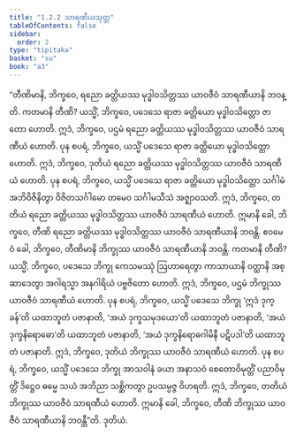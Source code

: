 ```yaml
---
title: "1.2.2 သာရဏီယသုတ္တ"
tableOfContents: false
sidebar:
  order: 2
type: "tipitaka"
basket: "su"
book: "a3"
---
```



<DynamicBreadcrumb />

<Division number="12" book="a3" e="ch" v="15" p="105">

<Paragraph number="40" book="a3">
“တီဏိမာနိ, ဘိက္ခဝေ, ရညော ခတ္တိယဿ မုဒ္ဓါဝသိတ္တဿ ယာဝဇီဝံ သာရဏီယာနိ ဘဝန္တိ. ကတမာနိ တီဏိ? ယသ္မိံ, ဘိက္ခဝေ, ပဒေသေ ရာဇာ ခတ္တိယော မုဒ္ဓါဝသိတ္တော ဇာတော ဟောတိ. ဣဒံ, ဘိက္ခဝေ, ပဌမံ ရညော ခတ္တိယဿ မုဒ္ဓါဝသိတ္တဿ ယာဝဇီဝံ သာရဏီယံ ဟောတိ.
</Paragraph>

<Paragraph number="41" book="a3">
ပုန စပရံ, ဘိက္ခဝေ, ယသ္မိံ ပဒေသေ ရာဇာ ခတ္တိယော မုဒ္ဓါဝသိတ္တော ဟောတိ. ဣဒံ, ဘိက္ခဝေ, ဒုတိယံ ရညော ခတ္တိယဿ မုဒ္ဓါဝသိတ္တဿ ယာဝဇီဝံ သာရဏီယံ ဟောတိ.
</Paragraph>

<Paragraph number="42" book="a3">
ပုန စပရံ, ဘိက္ခဝေ, ယသ္မိံ ပဒေသေ ရာဇာ ခတ္တိယော မုဒ္ဓါဝသိတ္တော သင်္ဂါမံ အဘိဝိဇိနိတွာ ဝိဇိတသင်္ဂါမော တမေဝ သင်္ဂါမသီသံ အဇ္ဈာဝသတိ. ဣဒံ, ဘိက္ခဝေ, တတိယံ ရညော ခတ္တိယဿ မုဒ္ဓါဝသိတ္တဿ ယာဝဇီဝံ သာရဏီယံ ဟောတိ. ဣမာနိ ခေါ, ဘိက္ခဝေ, တီဏိ ရညော ခတ္တိယဿ မုဒ္ဓါဝသိတ္တဿ ယာဝဇီဝံ သာရဏီယာနိ ဘဝန္တိ.
</Paragraph>

<Paragraph number="43" book="a3">
ဧဝမေဝံ ခေါ, ဘိက္ခဝေ, တီဏိမာနိ ဘိက္ခုဿ ယာဝဇီဝံ သာရဏီယာနိ ဘဝန္တိ. ကတမာနိ တီဏိ? ယသ္မိံ, ဘိက္ခဝေ, ပဒေသေ ဘိက္ခု ကေသမဿုံ ဩဟာရေတွာ ကာသာယာနိ ဝတ္ထာနိ အစ္ဆာဒေတွာ အဂါရသ္မာ အနဂါရိယံ ပဗ္ဗဇိတော ဟောတိ. ဣဒံ, ဘိက္ခဝေ, ပဌမံ ဘိက္ခုဿ ယာဝဇီဝံ သာရဏီယံ ဟောတိ.
</Paragraph>

<Paragraph number="44" book="a3">
ပုန စပရံ, ဘိက္ခဝေ, ယသ္မိံ ပဒေသေ ဘိက္ခု ‘ဣဒံ ဒုက္ခန်’တိ ယထာဘူတံ ပဇာနာတိ, ‘အယံ ဒုက္ခသမုဒယော’တိ ယထာဘူတံ ပဇာနာတိ, ‘အယံ ဒုက္ခနိရောဓော’တိ ယထာဘူတံ ပဇာနာတိ, ‘အယံ ဒုက္ခနိရောဓဂါမိနီ ပဋိပဒါ’တိ ယထာဘူတံ ပဇာနာတိ. ဣဒံ, ဘိက္ခဝေ, ဒုတိယံ ဘိက္ခုဿ ယာဝဇီဝံ သာရဏီယံ ဟောတိ.
</Paragraph>

<Paragraph number="45" book="a3">
ပုန စပရံ, ဘိက္ခဝေ, ယသ္မိံ ပဒေသေ ဘိက္ခု အာသဝါနံ ခယာ အနာသဝံ စေတောဝိမုတ္တိံ ပညာဝိမုတ္တိံ ဒိဋ္ဌေဝ ဓမ္မေ သယံ အဘိညာ သစ္ဆိကတွာ ဥပသမ္ပဇ္ဇ ဝိဟရတိ. ဣဒံ, ဘိက္ခဝေ, တတိယံ ဘိက္ခုဿ ယာဝဇီဝံ သာရဏီယံ ဟောတိ. ဣမာနိ ခေါ, ဘိက္ခဝေ, တီဏိ ဘိက္ခုဿ ယာဝဇီဝံ သာရဏီယာနိ ဘဝန္တီ”တိ.

</Paragraph>
</Division>

<Paragraph number="46" type="center" book="a3">
ဒုတိယံ.
</Paragraph>